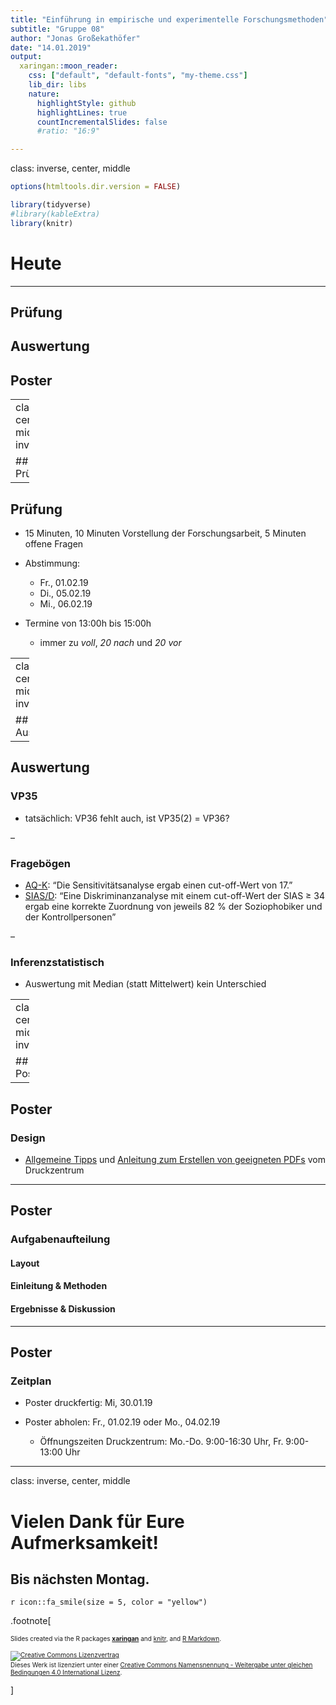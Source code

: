 ```yaml
---
title: "Einführung in empirische und experimentelle Forschungsmethoden"
subtitle: "Gruppe 08"
author: "Jonas Großekathöfer"
date: "14.01.2019"
output:
  xaringan::moon_reader:
    css: ["default", "default-fonts", "my-theme.css"]
    lib_dir: libs
    nature:
      highlightStyle: github
      highlightLines: true
      countIncrementalSlides: false
      #ratio: "16:9"

---
```

class: inverse, center, middle

```r
options(htmltools.dir.version = FALSE)

library(tidyverse)
#library(kableExtra)
library(knitr)

```

# Heute

 --- 

## Prüfung
## Auswertung
## Poster

---
class: center, middle, inverse

## Prüfung

---

## Prüfung

+   15 Minuten, 10 Minuten Vorstellung der Forschungsarbeit, 5 Minuten offene Fragen

+   Abstimmung:
    +   Fr., 01.02.19
    +   Di., 05.02.19
    +   Mi., 06.02.19

+   Termine von 13:00h bis 15:00h
    +   immer zu *voll*, *20 nach* und *20 vor*

---
class: center, middle, inverse

## Auswertung

---

## Auswertung

### VP35

+   tatsächlich: VP36 fehlt auch, ist VP35(2) = VP36?

--

### Fragebögen

+   [AQ-K](https://econtent.hogrefe.com/doi/full/10.1026/1616-3443.36.4.280): "Die Sensitivitätsanalyse ergab einen cut-off-Wert von 17."
+   [SIAS/D](https://econtent.hogrefe.com/doi/full/10.1026//0084-5345.28.1.28): 
"Eine Diskriminanzanalyse mit einem cut-off-Wert der SIAS ≥ 34 ergab eine korrekte Zuordnung von jeweils 82 % der Soziophobiker und der Kontrollpersonen"

--

### Inferenzstatistisch

+   Auswertung mit Median (statt Mittelwert) kein Unterschied

---
class: center, middle, inverse

## Poster

---

## Poster

### Design

+   [Allgemeine Tipps](https://www.rz.uni-wuerzburg.de/dienste/druck/posterdruck/postergestaltung/) und [Anleitung zum Erstellen von geeigneten PDFs](https://www.rz.uni-wuerzburg.de/dienste/druck/posterdruck/pdf-erzeugung/) vom Druckzentrum

---

## Poster

### Aufgabenaufteilung

#### Layout

#### Einleitung & Methoden

#### Ergebnisse & Diskussion

---

## Poster

### Zeitplan

+   Poster druckfertig: Mi, 30.01.19

+   Poster abholen: Fr., 01.02.19 oder Mo., 04.02.19
    +   Öffnungszeiten Druckzentrum: Mo.-Do. 9:00-16:30 Uhr, Fr. 9:00-13:00 Uhr


---
class: inverse, center, middle

# Vielen Dank für Eure Aufmerksamkeit!

## Bis nächsten Montag.

`r icon::fa_smile(size = 5, color = "yellow")`


.footnote[
    
 <font size="-2">Slides created via the R packages [**xaringan**](https://github.com/yihui/xaringan) and [knitr](http://yihui.name/knitr), and [R Markdown](https://rmarkdown.rstudio.com).
    
<a rel="license" href="http://creativecommons.org/licenses/by-sa/4.0/"><img alt="Creative Commons Lizenzvertrag" style="border-width:0" src="https://i.creativecommons.org/l/by-sa/4.0/88x31.png" /></a><br />Dieses Werk ist lizenziert unter einer <a rel="license" href="http://creativecommons.org/licenses/by-sa/4.0/">Creative Commons Namensnennung - Weitergabe unter gleichen Bedingungen 4.0 International Lizenz</a>.</font size>

]